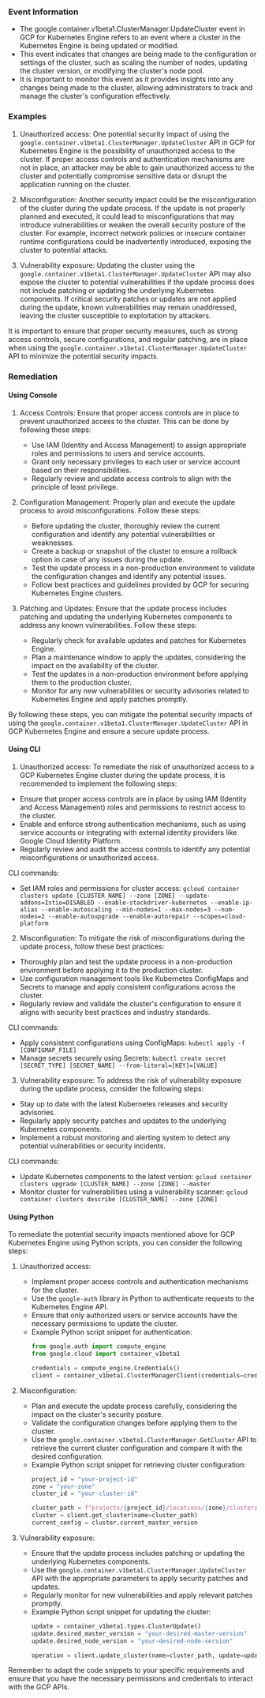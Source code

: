
### Event Information

- The google.container.v1beta1.ClusterManager.UpdateCluster event in GCP for Kubernetes Engine refers to an event where a cluster in the Kubernetes Engine is being updated or modified.
- This event indicates that changes are being made to the configuration or settings of the cluster, such as scaling the number of nodes, updating the cluster version, or modifying the cluster's node pool.
- It is important to monitor this event as it provides insights into any changes being made to the cluster, allowing administrators to track and manage the cluster's configuration effectively.


### Examples

1. Unauthorized access: One potential security impact of using the `google.container.v1beta1.ClusterManager.UpdateCluster` API in GCP for Kubernetes Engine is the possibility of unauthorized access to the cluster. If proper access controls and authentication mechanisms are not in place, an attacker may be able to gain unauthorized access to the cluster and potentially compromise sensitive data or disrupt the application running on the cluster.

2. Misconfiguration: Another security impact could be the misconfiguration of the cluster during the update process. If the update is not properly planned and executed, it could lead to misconfigurations that may introduce vulnerabilities or weaken the overall security posture of the cluster. For example, incorrect network policies or insecure container runtime configurations could be inadvertently introduced, exposing the cluster to potential attacks.

3. Vulnerability exposure: Updating the cluster using the `google.container.v1beta1.ClusterManager.UpdateCluster` API may also expose the cluster to potential vulnerabilities if the update process does not include patching or updating the underlying Kubernetes components. If critical security patches or updates are not applied during the update, known vulnerabilities may remain unaddressed, leaving the cluster susceptible to exploitation by attackers.

It is important to ensure that proper security measures, such as strong access controls, secure configurations, and regular patching, are in place when using the `google.container.v1beta1.ClusterManager.UpdateCluster` API to minimize the potential security impacts.

### Remediation

#### Using Console

1. Access Controls: Ensure that proper access controls are in place to prevent unauthorized access to the cluster. This can be done by following these steps:
   - Use IAM (Identity and Access Management) to assign appropriate roles and permissions to users and service accounts.
   - Grant only necessary privileges to each user or service account based on their responsibilities.
   - Regularly review and update access controls to align with the principle of least privilege.

2. Configuration Management: Properly plan and execute the update process to avoid misconfigurations. Follow these steps:
   - Before updating the cluster, thoroughly review the current configuration and identify any potential vulnerabilities or weaknesses.
   - Create a backup or snapshot of the cluster to ensure a rollback option in case of any issues during the update.
   - Test the update process in a non-production environment to validate the configuration changes and identify any potential issues.
   - Follow best practices and guidelines provided by GCP for securing Kubernetes Engine clusters.

3. Patching and Updates: Ensure that the update process includes patching and updating the underlying Kubernetes components to address any known vulnerabilities. Follow these steps:
   - Regularly check for available updates and patches for Kubernetes Engine.
   - Plan a maintenance window to apply the updates, considering the impact on the availability of the cluster.
   - Test the updates in a non-production environment before applying them to the production cluster.
   - Monitor for any new vulnerabilities or security advisories related to Kubernetes Engine and apply patches promptly.

By following these steps, you can mitigate the potential security impacts of using the `google.container.v1beta1.ClusterManager.UpdateCluster` API in GCP Kubernetes Engine and ensure a secure update process.

#### Using CLI

1. Unauthorized access: To remediate the risk of unauthorized access to a GCP Kubernetes Engine cluster during the update process, it is recommended to implement the following steps:

- Ensure that proper access controls are in place by using IAM (Identity and Access Management) roles and permissions to restrict access to the cluster.
- Enable and enforce strong authentication mechanisms, such as using service accounts or integrating with external identity providers like Google Cloud Identity Platform.
- Regularly review and audit the access controls to identify any potential misconfigurations or unauthorized access.

CLI commands:
- Set IAM roles and permissions for cluster access:
  `gcloud container clusters update [CLUSTER_NAME] --zone [ZONE] --update-addons=Istio=DISABLED --enable-stackdriver-kubernetes --enable-ip-alias --enable-autoscaling --min-nodes=1 --max-nodes=3 --num-nodes=2 --enable-autoupgrade --enable-autorepair --scopes=cloud-platform`

2. Misconfiguration: To mitigate the risk of misconfigurations during the update process, follow these best practices:

- Thoroughly plan and test the update process in a non-production environment before applying it to the production cluster.
- Use configuration management tools like Kubernetes ConfigMaps and Secrets to manage and apply consistent configurations across the cluster.
- Regularly review and validate the cluster's configuration to ensure it aligns with security best practices and industry standards.

CLI commands:
- Apply consistent configurations using ConfigMaps:
  `kubectl apply -f [CONFIGMAP_FILE]`
- Manage secrets securely using Secrets:
  `kubectl create secret [SECRET_TYPE] [SECRET_NAME] --from-literal=[KEY]=[VALUE]`

3. Vulnerability exposure: To address the risk of vulnerability exposure during the update process, consider the following steps:

- Stay up to date with the latest Kubernetes releases and security advisories.
- Regularly apply security patches and updates to the underlying Kubernetes components.
- Implement a robust monitoring and alerting system to detect any potential vulnerabilities or security incidents.

CLI commands:
- Update Kubernetes components to the latest version:
  `gcloud container clusters upgrade [CLUSTER_NAME] --zone [ZONE] --master`
- Monitor cluster for vulnerabilities using a vulnerability scanner:
  `gcloud container clusters describe [CLUSTER_NAME] --zone [ZONE]`

#### Using Python

To remediate the potential security impacts mentioned above for GCP Kubernetes Engine using Python scripts, you can consider the following steps:

1. Unauthorized access:
   - Implement proper access controls and authentication mechanisms for the cluster.
   - Use the `google-auth` library in Python to authenticate requests to the Kubernetes Engine API.
   - Ensure that only authorized users or service accounts have the necessary permissions to update the cluster.
   - Example Python script snippet for authentication:
     ```python
     from google.auth import compute_engine
     from google.cloud import container_v1beta1

     credentials = compute_engine.Credentials()
     client = container_v1beta1.ClusterManagerClient(credentials=credentials)
     ```

2. Misconfiguration:
   - Plan and execute the update process carefully, considering the impact on the cluster's security posture.
   - Validate the configuration changes before applying them to the cluster.
   - Use the `google.container.v1beta1.ClusterManager.GetCluster` API to retrieve the current cluster configuration and compare it with the desired configuration.
   - Example Python script snippet for retrieving cluster configuration:
     ```python
     project_id = "your-project-id"
     zone = "your-zone"
     cluster_id = "your-cluster-id"

     cluster_path = f"projects/{project_id}/locations/{zone}/clusters/{cluster_id}"
     cluster = client.get_cluster(name=cluster_path)
     current_config = cluster.current_master_version
     ```

3. Vulnerability exposure:
   - Ensure that the update process includes patching or updating the underlying Kubernetes components.
   - Use the `google.container.v1beta1.ClusterManager.UpdateCluster` API with the appropriate parameters to apply security patches and updates.
   - Regularly monitor for new vulnerabilities and apply relevant patches promptly.
   - Example Python script snippet for updating the cluster:
     ```python
     update = container_v1beta1.types.ClusterUpdate()
     update.desired_master_version = "your-desired-master-version"
     update.desired_node_version = "your-desired-node-version"

     operation = client.update_cluster(name=cluster_path, update=update)
     ```

Remember to adapt the code snippets to your specific requirements and ensure that you have the necessary permissions and credentials to interact with the GCP APIs.

